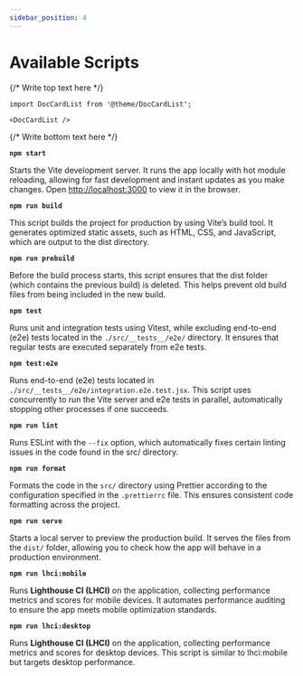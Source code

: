 ```yaml
---
sidebar_position: 4
---
```


# Available Scripts

{/* Write top text here */}


```mdx-code-block
import DocCardList from '@theme/DocCardList';

<DocCardList />
```

{/* Write bottom text here */}

**`npm start`**

Starts the Vite development server. It runs the app locally with hot module reloading, allowing for fast development and instant updates as you make changes. Open [http://localhost:3000](http://localhost:3000/) to view it in the browser.

**`npm run build`**

This script builds the project for production by using Vite’s build tool. It generates optimized static assets, such as HTML, CSS, and JavaScript, which are output to the dist directory.

**`npm run prebuild`**

Before the build process starts, this script ensures that the dist folder (which contains the previous build) is deleted. This helps prevent old build files from being included in the new build.

**`npm test`**

Runs unit and integration tests using Vitest, while excluding end-to-end (e2e) tests located in the `./src/__tests__/e2e/` directory. It ensures that regular tests are executed separately from e2e tests.

**`npm test:e2e`**

Runs end-to-end (e2e) tests located in `./src/__tests__/e2e/integration.e2e.test.jsx`. This script uses concurrently to run the Vite server and e2e tests in parallel, automatically stopping other processes if one succeeds.

**`npm run lint`**

Runs ESLint with the `--fix` option, which automatically fixes certain linting issues in the code found in the src/ directory.

**`npm run format`**

Formats the code in the `src/` directory using Prettier according to the configuration specified in the `.prettierrc` file. This ensures consistent code formatting across the project.

**`npm run serve`**

Starts a local server to preview the production build. It serves the files from the `dist/` folder, allowing you to check how the app will behave in a production environment.

**`npm run lhci:mobile`**

Runs **Lighthouse CI (LHCI)** on the application, collecting performance metrics and scores for mobile devices. It automates performance auditing to ensure the app meets mobile optimization standards.

**`npm run lhci:desktop`**

Runs **Lighthouse CI (LHCI)** on the application, collecting performance metrics and scores for desktop devices. This script is similar to lhci:mobile but targets desktop performance.
